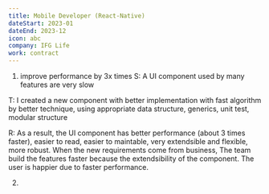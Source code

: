 ```yaml
---
title: Mobile Developer (React-Native)
dateStart: 2023-01
dateEnd: 2023-12
icon: abc
company: IFG Life
work: contract
---
```


1. improve performance by 3x times
   S: A UI component used by many features are very slow

T: I created a new component with better implementation with
fast algorithm by better technique,
using appropriate data structure,
generics,
unit test,
modular structure

R: As a result, the UI component has better performance (about 3 times faster),
easier to read,
easier to maintable,
very extendsible and flexible,
more robust.
When the new requirements come from business,
The team build the features faster because the extendsibility of the component.
The user is happier due to faster performance.

2.
